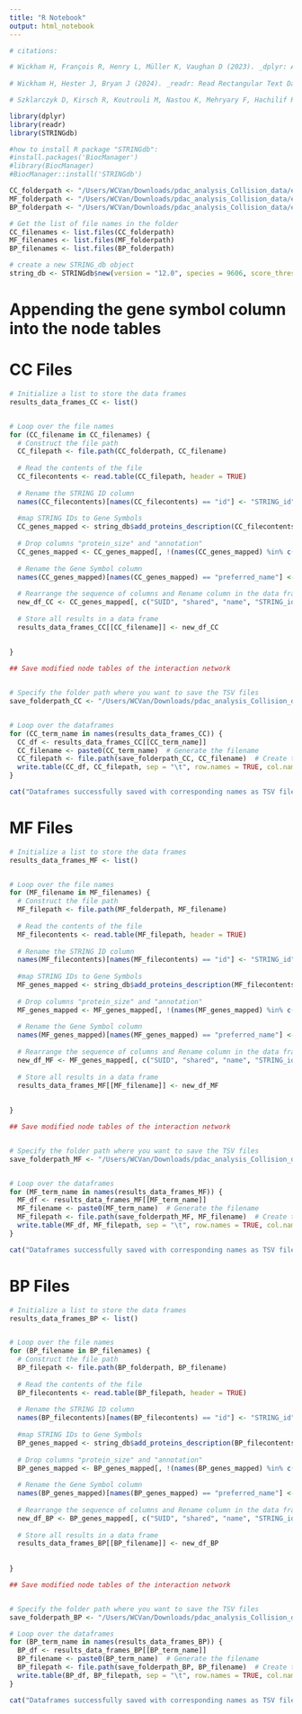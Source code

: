 ---
title: "R Notebook"
output: html_notebook
---

```{r}

# citations:

# Wickham H, François R, Henry L, Müller K, Vaughan D (2023). _dplyr: A Grammar of Data Manipulation_. R package version 1.1.4, <https://CRAN.R-project.org/package=dplyr>.
  
# Wickham H, Hester J, Bryan J (2024). _readr: Read Rectangular Text Data_. R package version 2.1.5, <https://CRAN.R-project.org/package=readr>.

# Szklarczyk D, Kirsch R, Koutrouli M, Nastou K, Mehryary F, Hachilif R, Annika GL, Fang T, Doncheva NT, Pyysalo S, Bork P, Jensen LJ, von Mering C. 'The STRING database in 2023: protein-protein association networks and functional enrichment analyses for any sequenced genome of interest.' Nucleic Acids Res. 2023 Jan 6;51(D1):D638-646

library(dplyr)
library(readr)
library(STRINGdb) 

#how to install R package "STRINGdb":
#install.packages('BiocManager')
#library(BiocManager)
#BiocManager::install('STRINGdb')

```


```{r}
CC_folderpath <- "/Users/WCVan/Downloads/pdac_analysis_Collision_data/exocrine_results/node_tables/exocrine_all_genesetsCC"
MF_folderpath <- "/Users/WCVan/Downloads/pdac_analysis_Collision_data/exocrine_results/node_tables/exocrine_all_genesetsMF"
BP_folderpath <- "/Users/WCVan/Downloads/pdac_analysis_Collision_data/exocrine_results/node_tables/exocrine_all_genesetsBP"
```


```{r}
# Get the list of file names in the folder
CC_filenames <- list.files(CC_folderpath)
MF_filenames <- list.files(MF_folderpath)
BP_filenames <- list.files(BP_folderpath)

```


```{r}
# create a new STRING_db object
string_db <- STRINGdb$new(version = "12.0", species = 9606, score_threshold = 400, input_directory = "/Users/WCVan/Downloads/stringdb_database")
```

# Appending the gene symbol column into the node tables
# CC Files
```{r}
# Initialize a list to store the data frames
results_data_frames_CC <- list()


# Loop over the file names
for (CC_filename in CC_filenames) {
  # Construct the file path
  CC_filepath <- file.path(CC_folderpath, CC_filename)
  
  # Read the contents of the file
  CC_filecontents <- read.table(CC_filepath, header = TRUE)
  
  # Rename the STRING ID column 
  names(CC_filecontents)[names(CC_filecontents) == "id"] <- "STRING_id"
  
  #map STRING IDs to Gene Symbols
  CC_genes_mapped <- string_db$add_proteins_description(CC_filecontents)
  
  # Drop columns "protein_size" and "annotation"
  CC_genes_mapped <- CC_genes_mapped[, !(names(CC_genes_mapped) %in% c("protein_size", "annotation"))]
  
  # Rename the Gene Symbol column 
  names(CC_genes_mapped)[names(CC_genes_mapped) == "preferred_name"] <- "hgnc_symbol"
  
  # Rearrange the sequence of columns and Rename column in the data frame
  new_df_CC <- CC_genes_mapped[, c("SUID", "shared", "name", "STRING_id", "hgnc_symbol", "name.1", "selected", "AverageShortestPathLength", "ClusteringCoefficient", "ClosenessCentrality", "IsSingleNode", "PartnerOfMultiEdgedNodePairs", "SelfLoops", "Eccentricity", "Stress", "Degree", "BetweennessCentrality", "NeighborhoodConnectivity", "NumberOfDirectedEdges", "NumberOfUndirectedEdges", "Radiality", "TopologicalCoefficient")]
  
  # Store all results in a data frame
  results_data_frames_CC[[CC_filename]] <- new_df_CC
  
  
}

```


```{r}
## Save modified node tables of the interaction network


# Specify the folder path where you want to save the TSV files
save_folderpath_CC <- "/Users/WCVan/Downloads/pdac_analysis_Collision_data/exocrine_results/modified_node_tables/exocrine_all_genesetsCC"


# Loop over the dataframes
for (CC_term_name in names(results_data_frames_CC)) {
  CC_df <- results_data_frames_CC[[CC_term_name]]
  CC_filename <- paste0(CC_term_name)  # Generate the filename
  CC_filepath <- file.path(save_folderpath_CC, CC_filename)  # Create the full filepath
  write.table(CC_df, CC_filepath, sep = "\t", row.names = TRUE, col.names = TRUE, quote=FALSE)  # Save as TSV
}

cat("Dataframes successfully saved with corresponding names as TSV files.\n")
```




# MF Files
```{r}
# Initialize a list to store the data frames
results_data_frames_MF <- list()


# Loop over the file names
for (MF_filename in MF_filenames) {
  # Construct the file path
  MF_filepath <- file.path(MF_folderpath, MF_filename)
  
  # Read the contents of the file
  MF_filecontents <- read.table(MF_filepath, header = TRUE)
  
  # Rename the STRING ID column 
  names(MF_filecontents)[names(MF_filecontents) == "id"] <- "STRING_id"
  
  #map STRING IDs to Gene Symbols
  MF_genes_mapped <- string_db$add_proteins_description(MF_filecontents)
  
  # Drop columns "protein_size" and "annotation"
  MF_genes_mapped <- MF_genes_mapped[, !(names(MF_genes_mapped) %in% c("protein_size", "annotation"))]
  
  # Rename the Gene Symbol column 
  names(MF_genes_mapped)[names(MF_genes_mapped) == "preferred_name"] <- "hgnc_symbol"
  
  # Rearrange the sequence of columns and Rename column in the data frame
  new_df_MF <- MF_genes_mapped[, c("SUID", "shared", "name", "STRING_id", "hgnc_symbol", "name.1", "selected", "AverageShortestPathLength", "ClusteringCoefficient", "ClosenessCentrality", "IsSingleNode", "PartnerOfMultiEdgedNodePairs", "SelfLoops", "Eccentricity", "Stress", "Degree", "BetweennessCentrality", "NeighborhoodConnectivity", "NumberOfDirectedEdges", "NumberOfUndirectedEdges", "Radiality", "TopologicalCoefficient")]
  
  # Store all results in a data frame
  results_data_frames_MF[[MF_filename]] <- new_df_MF
  
  
}

```


```{r}
## Save modified node tables of the interaction network


# Specify the folder path where you want to save the TSV files
save_folderpath_MF <- "/Users/WCVan/Downloads/pdac_analysis_Collision_data/exocrine_results/modified_node_tables/exocrine_all_genesetsMF"


# Loop over the dataframes
for (MF_term_name in names(results_data_frames_MF)) {
  MF_df <- results_data_frames_MF[[MF_term_name]]
  MF_filename <- paste0(MF_term_name)  # Generate the filename
  MF_filepath <- file.path(save_folderpath_MF, MF_filename)  # Create the full filepath
  write.table(MF_df, MF_filepath, sep = "\t", row.names = TRUE, col.names = TRUE, quote=FALSE)  # Save as TSV
}

cat("Dataframes successfully saved with corresponding names as TSV files.\n")
```





# BP Files
```{r}
# Initialize a list to store the data frames
results_data_frames_BP <- list()


# Loop over the file names
for (BP_filename in BP_filenames) {
  # Construct the file path
  BP_filepath <- file.path(BP_folderpath, BP_filename)
  
  # Read the contents of the file
  BP_filecontents <- read.table(BP_filepath, header = TRUE)
  
  # Rename the STRING ID column 
  names(BP_filecontents)[names(BP_filecontents) == "id"] <- "STRING_id"
  
  #map STRING IDs to Gene Symbols
  BP_genes_mapped <- string_db$add_proteins_description(BP_filecontents)
  
  # Drop columns "protein_size" and "annotation"
  BP_genes_mapped <- BP_genes_mapped[, !(names(BP_genes_mapped) %in% c("protein_size", "annotation"))]
  
  # Rename the Gene Symbol column 
  names(BP_genes_mapped)[names(BP_genes_mapped) == "preferred_name"] <- "hgnc_symbol"
  
  # Rearrange the sequence of columns and Rename column in the data frame
  new_df_BP <- BP_genes_mapped[, c("SUID", "shared", "name", "STRING_id", "hgnc_symbol", "name.1", "selected", "AverageShortestPathLength", "ClusteringCoefficient", "ClosenessCentrality", "IsSingleNode", "PartnerOfMultiEdgedNodePairs", "SelfLoops", "Eccentricity", "Stress", "Degree", "BetweennessCentrality", "NeighborhoodConnectivity", "NumberOfDirectedEdges", "NumberOfUndirectedEdges", "Radiality", "TopologicalCoefficient")]
  
  # Store all results in a data frame
  results_data_frames_BP[[BP_filename]] <- new_df_BP
  
  
}

```


```{r}
## Save modified node tables of the interaction network


# Specify the folder path where you want to save the TSV files
save_folderpath_BP <- "/Users/WCVan/Downloads/pdac_analysis_Collision_data/exocrine_results/modified_node_tables/exocrine_all_genesetsBP"

# Loop over the dataframes
for (BP_term_name in names(results_data_frames_BP)) {
  BP_df <- results_data_frames_BP[[BP_term_name]]
  BP_filename <- paste0(BP_term_name)  # Generate the filename
  BP_filepath <- file.path(save_folderpath_BP, BP_filename)  # Create the full filepath
  write.table(BP_df, BP_filepath, sep = "\t", row.names = TRUE, col.names = TRUE, quote=FALSE)  # Save as TSV
}

cat("Dataframes successfully saved with corresponding names as TSV files.\n")
```




